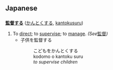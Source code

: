 == Japanese ==
=== {{t3verb}} ===
'''[[監督]]する''' ([[かんとくする]], [[kantokusuru]])

# To [[direct]]; to [[supervise]]; to [[manage]].  ''(See ''[[監督]]'' )''
#* 子供を監督する 
#*: こどもをかんとくする
#*: kodomo o kantoku suru
#*: ''to supervise children''